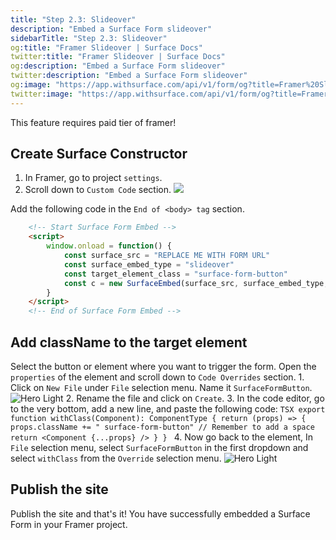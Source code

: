 ```yaml
---
title: "Step 2.3: Slideover"
description: "Embed a Surface Form slideover"
sidebarTitle: "Step 2.3: Slideover"
og:title: "Framer Slideover | Surface Docs"
twitter:title: "Framer Slideover | Surface Docs"
og:description: "Embed a Surface Form slideover"
twitter:description: "Embed a Surface Form slideover"
og:image: "https://app.withsurface.com/api/v1/form/og?title=Framer%20Slideover"
twitter:image: "https://app.withsurface.com/api/v1/form/og?title=Framer%20Slideover"
---
```


<Tip>This feature requires paid tier of framer!</Tip>

## Create Surface Constructor

1. In Framer, go to project `settings`.
2. Scroll down to `Custom Code` section.
    <Frame>
        <img className="block" src="/images/framer/pop-slide/1.png" />
    </Frame>

Add the following code in the `End of <body> tag` section.
```HTML
    <!-- Start Surface Form Embed -->
    <script>
        window.onload = function() {
            const surface_src = "REPLACE ME WITH FORM URL"
            const surface_embed_type = "slideover"
            const target_element_class = "surface-form-button"
            const c = new SurfaceEmbed(surface_src, surface_embed_type, target_element_class)
        }
    </script>
    <!-- End of Surface Form Embed -->
```

## Add className to the target element

Select the button or element where you want to trigger the form. Open the `properties` of the element and scroll down to `Code Overrides` section.
    1. Click on `New File` under `File` selection menu. Name it `SurfaceFormButton`.
        <Frame>
             <img className="block" src="/images/framer/pop-slide/2.png" alt="Hero Light" />
        </Frame>
    2. Rename the file and click on `Create`.
    3. In the code editor, go to the very bottom, add a new line, and paste the following code:
        ```TSX
            export function withClass(Component): ComponentType {
                return (props) => {
                    props.className += " surface-form-button" // Remember to add a space
                    return <Component {...props} />
                }
            }
        ```
    4. Now go back to the element, In `File` selection menu, select `SurfaceFormButton` in the first dropdown and select `withClass` from the `Override` selection menu.
        <Frame>
            <img className="block" src="/images/framer/pop-slide/3.png" alt="Hero Light" />
        </Frame>

## Publish the site

Publish the site and that's it! You have successfully embedded a Surface Form in your Framer project.